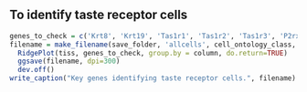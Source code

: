 
## To identify taste receptor cells
```r
genes_to_check = c('Krt8', 'Krt19', 'Tas1r1', 'Tas1r2', 'Tas1r3', 'P2rx7')
filename = make_filename(save_folder, 'allcells', cell_ontology_class, 'ridgeplot_taste-receptor')
  RidgePlot(tiss, genes_to_check, group.by = column, do.return=TRUE)
  ggsave(filename, dpi=300)
  dev.off()
write_caption("Key genes identifying taste receptor cells.", filename)

  ```
